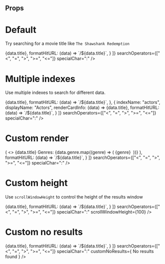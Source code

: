 
<Meta title="AlgoliaSearch" component={AlgoliaSearch} />

## Props

<Props of={AlgoliaSearch} />

# Default
Try searching for a movie title like `The Shawshank Redemption`

<Preview>
  <Story name="Default">
    <div style={{ height: '300px' }}>
      <AlgoliaSearch
        ALGOLIA_APP_ID="XWSX3ZKORI"
        ALGOLIA_API_SEARCH_KEY="bc85ff85b128ba7dfc859b986cc9df21"
        indices={[
          {
            indexName: "movies",
            displayName: "Movies",
            renderCardInfo: (data) => <Text color="white">{data.title}</Text>,
            formatHitURL: (data) => `/${data.title}`,
          }
        ]}
        searchOperators={["<", "=", ">", ">=", "<="]}
        specialChar=":"
      />
    </div>
  </Story>
</Preview>

# Multiple indexes
Use multiple indexes to search for different data.

<Preview>
  <Story name="Multiple indexes">
    <div style={{ height: '300px' }}>
      <AlgoliaSearch
        ALGOLIA_APP_ID="XWSX3ZKORI"
        ALGOLIA_API_SEARCH_KEY="bc85ff85b128ba7dfc859b986cc9df21"
        indices={[
          {
            indexName: "movies",
            displayName: "Movies",
            renderCardInfo: (data) => <Text color="white">{data.title}</Text>,
            formatHitURL: (data) => `/${data.title}`,
          },
          {
            indexName: "actors",
            displayName: "Actors",
            renderCardInfo: (data) => <Text color="white">{data.title}</Text>,
            formatHitURL: (data) => `/${data.title}`,
          }
        ]}
        searchOperators={["<", "=", ">", ">=", "<="]}
        specialChar=":"
      />
    </div>
  </Story>
</Preview>

# Custom render

<Preview>
  <Story name="Custom render">
    <div style={{ height: '300px' }}>
      <AlgoliaSearch
        ALGOLIA_APP_ID="XWSX3ZKORI"
        ALGOLIA_API_SEARCH_KEY="bc85ff85b128ba7dfc859b986cc9df21"
        indices={[
          {
            indexName: "movies",
            displayName: "Movies",
            renderCardInfo: (data) => (
              <>
              <Text is="p" color="white">{data.title}</Text>
              <Text small bold color="white">Genres: </Text> 
              {data.genre.map((genre) => (
                <Text small color="white">{genre}&nbsp;</Text>
              ))} 
              </>
            ),
            formatHitURL: (data) => `/${data.title}`,
          }
        ]}
        searchOperators={["<", "=", ">", ">=", "<="]}
        specialChar=":"
      />
    </div>
  </Story>
</Preview>

# Custom height
Use `scrollWindowHeight` to control the height of the results window

<Preview>
  <Story name="Custom height">
    <div style={{ height: '200px' }}>
      <AlgoliaSearch
        ALGOLIA_APP_ID="XWSX3ZKORI"
        ALGOLIA_API_SEARCH_KEY="bc85ff85b128ba7dfc859b986cc9df21"
        indices={[
          {
            indexName: "movies",
            displayName: "Movies",
            renderCardInfo: (data) => <Text color="white">{data.title}</Text>,
            formatHitURL: (data) => `/${data.title}`,
          }
        ]}
        searchOperators={["<", "=", ">", ">=", "<="]}
        specialChar=":"
        scrollWindowHeight={100}
      />
    </div>
  </Story>
</Preview>

# Custom no results

<Preview>
  <Story name="Custom no results">
    <div style={{ height: '200px' }}>
      <AlgoliaSearch
        ALGOLIA_APP_ID="XWSX3ZKORI"
        ALGOLIA_API_SEARCH_KEY="bc85ff85b128ba7dfc859b986cc9df21"
        indices={[
          {
            indexName: "movies",
            displayName: "Movies",
            renderCardInfo: (data) => <Text color="white">{data.title}</Text>,
            formatHitURL: (data) => `/${data.title}`,
          }
        ]}
        searchOperators={["<", "=", ">", ">=", "<="]}
        specialChar=":"
        customNoResults={ <Text>No results found</Text> }
      />
    </div>
  </Story>
</Preview>